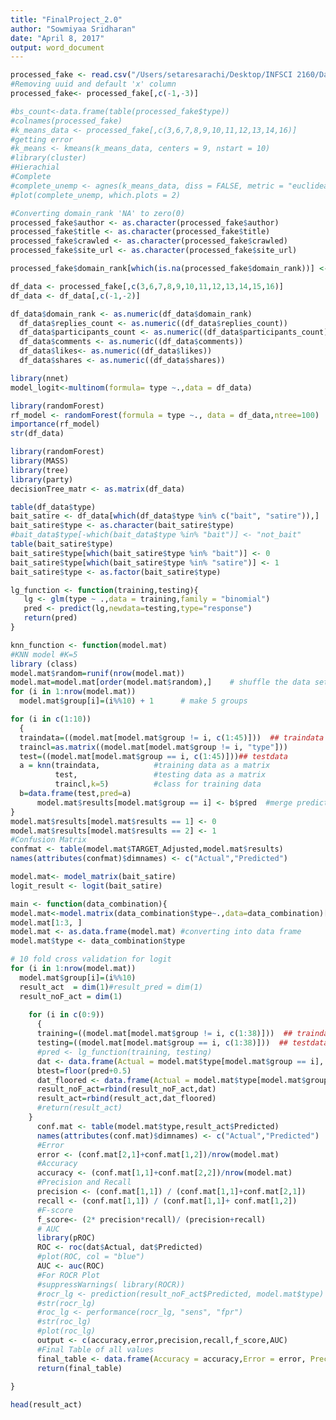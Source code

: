 ```yaml
---
title: "FinalProject_2.0"
author: "Sowmiyaa Sridharan"
date: "April 8, 2017"
output: word_document
---
```


```r
processed_fake <- read.csv("/Users/setaresarachi/Desktop/INFSCI 2160/DataMiningFinalProject/preprocessed_fake.csv")
#Removing uuid and default 'x' column
processed_fake<- processed_fake[,c(-1,-3)]

#bs_count<-data.frame(table(processed_fake$type))
#colnames(processed_fake)
#k_means_data <- processed_fake[,c(3,6,7,8,9,10,11,12,13,14,16)]
#getting error
#k_means <- kmeans(k_means_data, centers = 9, nstart = 10)
#library(cluster)
#Hierachial
#Complete
#complete_unemp <- agnes(k_means_data, diss = FALSE, metric = "euclidean", method = "complete")
#plot(complete_unemp, which.plots = 2)
```

```r
#Converting domain_rank 'NA' to zero(0)
processed_fake$author <- as.character(processed_fake$author)
processed_fake$title <- as.character(processed_fake$title)
processed_fake$crawled <- as.character(processed_fake$crawled)
processed_fake$site_url <- as.character(processed_fake$site_url)

processed_fake$domain_rank[which(is.na(processed_fake$domain_rank))] <- 0

df_data <- processed_fake[,c(3,6,7,8,9,10,11,12,13,14,15,16)]
df_data <- df_data[,c(-1,-2)]

df_data$domain_rank <- as.numeric(df_data$domain_rank)
  df_data$replies_count <- as.numeric((df_data$replies_count))
  df_data$participants_count <- as.numeric((df_data$participants_count))
  df_data$comments <- as.numeric((df_data$comments))
  df_data$likes<- as.numeric((df_data$likes))
  df_data$shares <- as.numeric((df_data$shares))
```
  
```r
library(nnet)
model_logit<-multinom(formula= type ~.,data = df_data)
```

```r
library(randomForest)
rf_model <- randomForest(formula = type ~., data = df_data,ntree=100)
importance(rf_model)
str(df_data)
```

```r
library(randomForest)
library(MASS) 
library(tree)
library(party)
decisionTree_matr <- as.matrix(df_data)

```

```r
table(df_data$type)
bait_satire <- df_data[which(df_data$type %in% c("bait", "satire")),]
bait_satire$type <- as.character(bait_satire$type)
#bait_data$type[-which(bait_data$type %in% "bait")] <- "not_bait"
table(bait_satire$type)
bait_satire$type[which(bait_satire$type %in% "bait")] <- 0
bait_satire$type[which(bait_satire$type %in% "satire")] <- 1
bait_satire$type <- as.factor(bait_satire$type)
```

```r
lg_function <- function(training,testing){
   lg <- glm(type ~ .,data = training,family = "binomial")
   pred <- predict(lg,newdata=testing,type="response")
   return(pred)
}
```

```r
knn_function <- function(model.mat)
#KNN model #K=5
library (class)
model.mat$random=runif(nrow(model.mat))
model.mat=model.mat[order(model.mat$random),]    # shuffle the data set
for (i in 1:nrow(model.mat))
  model.mat$group[i]=(i%%10) + 1      # make 5 groups

for (i in c(1:10))
  {
  traindata=((model.mat[model.mat$group != i, c(1:45)]))  ## traindata
  traincl=as.matrix((model.mat[model.mat$group != i, "type"]))
  test=((model.mat[model.mat$group == i, c(1:45)]))## testdata
  a = knn(traindata,            #training data as a matrix
          test,                 #testing data as a matrix
          traincl,k=5)          #class for training data
  b=data.frame(test,pred=a)
      model.mat$results[model.mat$group == i] <- b$pred  #merge predicted into model.mat
}
model.mat$results[model.mat$results == 1] <- 0
model.mat$results[model.mat$results == 2] <- 1
#Confusion Matrix
confmat <- table(model.mat$TARGET_Adjusted,model.mat$results)
names(attributes(confmat)$dimnames) <- c("Actual","Predicted")

```

```r
model.mat<- model_matrix(bait_satire)
logit_result <- logit(bait_satire)

```



```r
main <- function(data_combination){
model.mat<-model.matrix(data_combination$type~.,data=data_combination)[,-1]
model.mat[1:3, ]
model.mat <- as.data.frame(model.mat) #converting into data frame
model.mat$type <- data_combination$type 

# 10 fold cross validation for logit
for (i in 1:nrow(model.mat))
  model.mat$group[i]=(i%%10)
  result_act  = dim(1)#result_pred = dim(1)
  result_noF_act = dim(1)
  
    for (i in c(0:9)) 
      {
      training=((model.mat[model.mat$group != i, c(1:38)]))  ## traindata 
      testing=((model.mat[model.mat$group == i, c(1:38)]))  ## testdata
      #pred <- lg_function(training, testing)
      dat <- data.frame(Actual = model.mat$type[model.mat$group == i], Predicted = pred)
      btest=floor(pred+0.5) 
      dat_floored <- data.frame(Actual = model.mat$type[model.mat$group == i], Predicted = btest)
      result_noF_act=rbind(result_noF_act,dat)
      result_act=rbind(result_act,dat_floored)
      #return(result_act)
    }
      conf.mat <- table(model.mat$type,result_act$Predicted)
      names(attributes(conf.mat)$dimnames) <- c("Actual","Predicted")
      #Error
      error <- (conf.mat[2,1]+conf.mat[1,2])/nrow(model.mat)
      #Accuracy
      accuracy <- (conf.mat[1,1]+conf.mat[2,2])/nrow(model.mat)
      #Precision and Recall
      precision <- (conf.mat[1,1]) / (conf.mat[1,1]+conf.mat[2,1])
      recall <- (conf.mat[1,1]) / (conf.mat[1,1]+ conf.mat[1,2]) 
      #F-score
      f_score<- (2* precision*recall)/ (precision+recall)
      # AUC
      library(pROC)
      ROC <- roc(dat$Actual, dat$Predicted)
      #plot(ROC, col = "blue")
      AUC <- auc(ROC)
      #For ROCR Plot
      #suppressWarnings( library(ROCR))
      #rocr_lg <- prediction(result_noF_act$Predicted, model.mat$type)
      #str(rocr_lg)
      #roc_lg <- performance(rocr_lg, "sens", "fpr")
      #str(roc_lg)
      #plot(roc_lg)
      output <- c(accuracy,error,precision,recall,f_score,AUC)
      #Final Table of all values
      final_table <- data.frame(Accuracy = accuracy,Error = error, Precision = precision, Recall = recall,F_Score =          f_score, AUC = AUC )
      return(final_table)
  
}

head(result_act)
```



